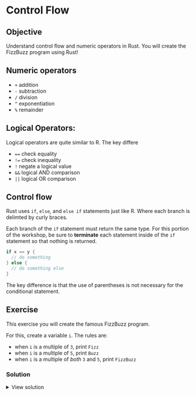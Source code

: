# Control Flow

::: callout-tip
## Objective

Understand control flow and numeric operators in Rust. You will create the FizzBuzz program using Rust!

:::

## Numeric operators

- `+` addition
- `-` subtraction
- `/` division
- `^` exponentiation
- `%` remainder


## Logical Operators:

Logical operators are quite similar to R. The key differe

- `==` check equality
- `!=` check inequality
- `!` negate a logical value
- `&&` logical AND comparison
- `||` logical OR comparison


## Control flow

Rust uses `if`, `else`, and `else if` statements just like R. Where each branch is delimted by curly braces.

::: callout-warning
Each branch of the `if` statement must return the same type. For this portion of the workshop, be sure to **terminate** each statement inside of the `if` statement so that nothing is returned.
:::


```rust
if x == y {
  // do something
} else {
  // do something else
}
```

The key difference is that the use of parentheses is not necessary for the conditional statement.


## Exercise

This exercise you will create the famous FizzBuzz program.

For this, create a variable `i`. The rules are:

- when `i` is a multiple of `3`, print `Fizz`
- when `i` is a multiple of `5`, print `Buzz`
- when `i` is a multiple of _both_ `3` and `5`, print `FizzBuzz`


### Solution

<details>
<summary>View solution</summary>
```rust
fn main() {
    // let i = 15; // FizzBuzz
    // let i = 3; // Fizz
    // let i = 5; // Buzz
    let i = 47; // Nothing
    if (i % 3 == 0) && (i % 5 == 0) {
        println!("FizzBuzz");
    } else if i % 3 == 0 {
        println!("Fizz");
    } else if i % 5 == 0 {
        println!("Buzz");
    }
}
```
</details>
